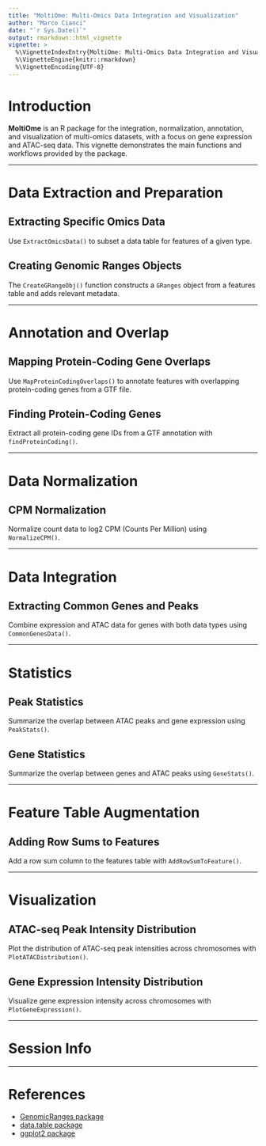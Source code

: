 ```yaml
---
title: "MoltiOme: Multi-Omics Data Integration and Visualization"
author: "Marco Cianci"
date: "`r Sys.Date()`"
output: rmarkdown::html_vignette
vignette: >
  %\VignetteIndexEntry{MoltiOme: Multi-Omics Data Integration and Visualization}
  %\VignetteEngine{knitr::rmarkdown}
  %\VignetteEncoding{UTF-8}
---
```


# Introduction

**MoltiOme** is an R package for the integration, normalization, annotation, and visualization of multi-omics datasets, with a focus on gene expression and ATAC-seq data. This vignette demonstrates the main functions and workflows provided by the package.

---

# Data Extraction and Preparation

## Extracting Specific Omics Data

Use `ExtractOmicsData()` to subset a data table for features of a given type.



## Creating Genomic Ranges Objects

The `CreateGRangeObj()` function constructs a `GRanges` object from a features table and adds relevant metadata.


---

# Annotation and Overlap

## Mapping Protein-Coding Gene Overlaps

Use `MapProteinCodingOverlaps()` to annotate features with overlapping protein-coding genes from a GTF file.


## Finding Protein-Coding Genes

Extract all protein-coding gene IDs from a GTF annotation with `findProteinCoding()`.


---

# Data Normalization

## CPM Normalization

Normalize count data to log2 CPM (Counts Per Million) using `NormalizeCPM()`.


---

# Data Integration

## Extracting Common Genes and Peaks

Combine expression and ATAC data for genes with both data types using `CommonGenesData()`.


---

# Statistics

## Peak Statistics

Summarize the overlap between ATAC peaks and gene expression using `PeakStats()`.


## Gene Statistics

Summarize the overlap between genes and ATAC peaks using `GeneStats()`.


---

# Feature Table Augmentation

## Adding Row Sums to Features

Add a row sum column to the features table with `AddRowSumToFeature()`.


---

# Visualization

## ATAC-seq Peak Intensity Distribution

Plot the distribution of ATAC-seq peak intensities across chromosomes with `PlotATACDistribution()`.


## Gene Expression Intensity Distribution

Visualize gene expression intensity across chromosomes with `PlotGeneExpression()`.


---

# Session Info


---

# References

- [GenomicRanges package](https://bioconductor.org/packages/GenomicRanges/)
- [data.table package](https://cran.r-project.org/package=data.table)
- [ggplot2 package](https://ggplot2.tidyverse.org/)
